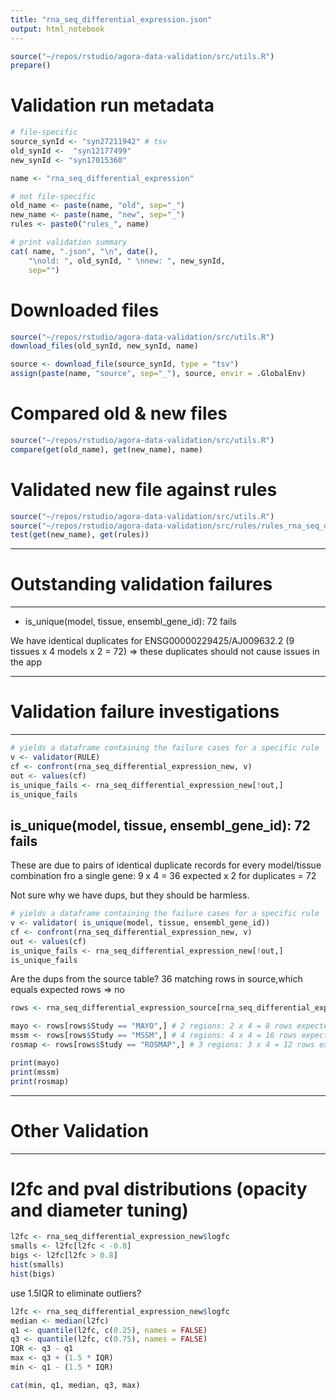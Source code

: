 ```yaml
---
title: "rna_seq_differential_expression.json"
output: html_notebook
---
```


```r
source("~/repos/rstudio/agora-data-validation/src/utils.R")
prepare()
```

# Validation run metadata
```r
# file-specific
source_synId <- "syn27211942" # tsv
old_synId <-  "syn12177499" 
new_synId <- "syn17015360" 

name <- "rna_seq_differential_expression"

# not file-specific
old_name <- paste(name, "old", sep="_")
new_name <- paste(name, "new", sep="_")
rules <- paste0("rules_", name)

# print validation summary
cat( name, ".json", "\n", date(),
    "\nold: ", old_synId, " \nnew: ", new_synId,
    sep="")
```

# Downloaded files
```r
source("~/repos/rstudio/agora-data-validation/src/utils.R")
download_files(old_synId, new_synId, name)
```

```r
source <- download_file(source_synId, type = "tsv") 
assign(paste(name, "source", sep="_"), source, envir = .GlobalEnv)
```

# Compared old & new files
```r
source("~/repos/rstudio/agora-data-validation/src/utils.R")
compare(get(old_name), get(new_name), name)
```


# Validated new file against rules
```r
source("~/repos/rstudio/agora-data-validation/src/utils.R")
source("~/repos/rstudio/agora-data-validation/src/rules/rules_rna_seq_differential_expression.R")
test(get(new_name), get(rules))
```

***
# Outstanding validation failures
***

* is_unique(model, tissue, ensembl_gene_id): 72 fails 

We have identical duplicates for ENSG00000229425/AJ009632.2 (9 tissues x 4 models x 2 = 72)
=> these duplicates should not cause issues in the app

***
# Validation failure investigations
***

```r
# yields a dataframe containing the failure cases for a specific rule
v <- validator(RULE)
cf <- confront(rna_seq_differential_expression_new, v)
out <- values(cf)
is_unique_fails <- rna_seq_differential_expression_new[!out,]
is_unique_fails
```


## is_unique(model, tissue, ensembl_gene_id): 72 fails

These are due to pairs of identical duplicate records for every model/tissue combination fro a single gene: 
9 x 4 = 36 expected x 2 for duplicates = 72

Not sure why we have dups, but they should be harmless.


```r
# yields a dataframe containing the failure cases for a specific rule
v <- validator(	is_unique(model, tissue, ensembl_gene_id))
cf <- confront(rna_seq_differential_expression_new, v)
out <- values(cf)
is_unique_fails <- rna_seq_differential_expression_new[!out,]
is_unique_fails
```

Are the dups from the source table?
36 matching rows in source,which equals expected rows
=> no

```r
rows <- rna_seq_differential_expression_source[rna_seq_differential_expression_source$ensembl_gene_id == 'ENSG00000229425',]

mayo <- rows[rows$Study == "MAYO",] # 2 regions: 2 x 4 = 8 rows expected in source
mssm <- rows[rows$Study == "MSSM",] # 4 regions: 4 x 4 = 16 rows expected in source
rosmap <- rows[rows$Study == "ROSMAP",] # 3 regions: 3 x 4 = 12 rows expected in source

print(mayo)
print(mssm)
print(rosmap)
```


***
# Other Validation
***


# l2fc and pval distributions (opacity and diameter tuning)

```r
l2fc <- rna_seq_differential_expression_new$logfc
smalls <- l2fc[l2fc < -0.8]
bigs <- l2fc[l2fc > 0.8]
hist(smalls)
hist(bigs)
```


use 1.5IQR to eliminate outliers?
```r
l2fc <- rna_seq_differential_expression_new$logfc
median <- median(l2fc)
q1 <- quantile(l2fc, c(0.25), names = FALSE)
q3 <- quantile(l2fc, c(0.75), names = FALSE)
IQR <- q3 - q1
max <- q3 + (1.5 * IQR)
min <- q1 - (1.5 * IQR)

cat(min, q1, median, q3, max)

```